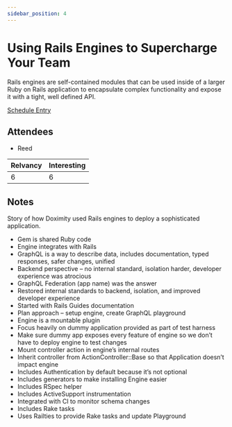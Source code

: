```yaml
---
sidebar_position: 4
---
```



# Using Rails Engines to Supercharge Your Team

Rails engines are self-contained modules that can be used inside of a larger Ruby on Rails application to encapsulate complex functionality and expose it with a tight, well defined API.

<Speaker
  name='Austin Story'
  position='Director, Infra Product Platform, Doximity'
  imageUrl='https://sessionize.com/image/01be-400o400o2-UZsC7x13PGcwbyRmrSKrCQ.png'
/>

[Schedule Entry](https://railsconf2023.sessionize.com/session/450255)

## Attendees
* Reed

| Relvancy    | Interesting |
| ----------- | ----------- |
| 6           | 6           |

## Notes

Story of how Doximity used Rails engines to deploy a sophisticated application.
* Gem is shared Ruby code
* Engine integrates with Rails
* GraphQL is a way to describe data, includes documentation, typed responses, safer changes, unified
* Backend perspective – no internal standard, isolation harder, developer experience was atrocious
* GraphQL Federation (app name) was the answer
* Restored internal standards to backend, isolation, and improved developer experience
* Started with Rails Guides documentation
* Plan approach – setup engine, create GraphQL playground
* Engine is a  mountable plugin
* Focus heavily on dummy application provided as part of test harness
* Make sure dummy app exposes every feature of engine so we don’t have to deploy engine to test changes
* Mount controller action in engine’s internal routes
* Inherit controller from ActionController::Base so that Application doesn’t impact engine
* Includes Authentication by default because it’s not optional
* Includes generators to make installing Engine easier
* Includes RSpec helper
* Includes ActiveSupport instrumentation
* Integrated with CI to monitor schema changes
* Includes Rake tasks
* Uses Railties to provide Rake tasks and update Playground

